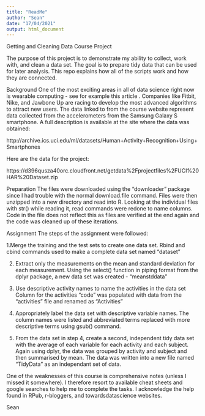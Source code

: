 ---
title: "ReadMe"
author: "Sean"
date: "17/04/2021"
output: html_document
---
Getting and Cleaning Data Course Project

The purpose of this project is to demonstrate my ability to collect, work with, and clean a data set. The goal is to prepare tidy data that can be used for later analysis. This repo explains how all of the scripts work and how they are connected.


Background
One of the most exciting areas in all of data science right now is wearable computing - see for example this article . Companies like Fitbit, Nike, and Jawbone Up are racing to develop the most advanced algorithms to attract new users. The data linked to from the course website represent data collected from the accelerometers from the Samsung Galaxy S smartphone. A full description is available at the site where the data was obtained:

http://archive.ics.uci.edu/ml/datasets/Human+Activity+Recognition+Using+Smartphones 

Here are the data for the project:

 https://d396qusza40orc.cloudfront.net/getdata%2Fprojectfiles%2FUCI%20HAR%20Dataset.zip  

Preparation
The files were downloaded using the "downloader" package since I had trouble with the normal download.file command.  Files were then unzipped into a new directory and read into R.  Looking at the individual files with str() while reading it, read commands were redone to name columns.  Code in the file does not reflect this as files are verified at the end again and the code was cleaned up of these iterations.

Assignment
The steps of the assignment were followed: 

1.Merge the training and the test sets to create one data set.
Rbind and cbind commands used to make a complete data set named "dataset"

2. Extract only the measurements on the mean and standard deviation for each measurement.
Using the select() function in piping format from the dplyr package, a new data set was created - "meanstddata"

3. Use descriptive activity names to name the activities in the data set
Column for the activities "code" was populated with data from the "activities" file and renamed as "Activities"

4. Appropriately label the data set with descriptive variable names. 
The column names were listed and abbreviated terms replaced with more descriptive terms using gsub() command.

5. From the data set in step 4, create a second, independent tidy data set with the average of each variable for each activity and each subject.
Again using dplyr, the data was grouped by activity and subject and then summarised by mean.  The data was written into a new file named "TidyData" as an independant set of data.

One of the weaknesses of this course is comprehensive notes (unless I missed it somewhere). I therefore resort to available cheat sheets and google searches to help me to complete the tasks.  I acknowledge the help found in RPub, r-bloggers, and towardsdatascience websites.

Sean





